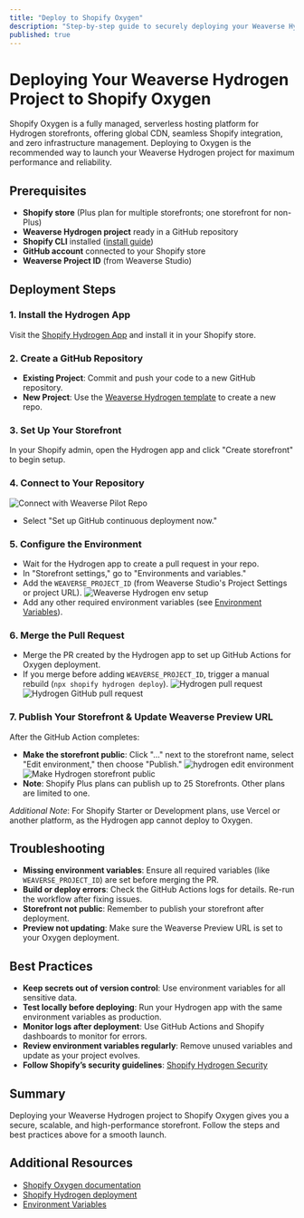 ```yaml
---
title: "Deploy to Shopify Oxygen"
description: "Step-by-step guide to securely deploying your Weaverse Hydrogen Project on Shopify Oxygen, with best practices and troubleshooting."
published: true
---
```


# Deploying Your Weaverse Hydrogen Project to Shopify Oxygen

Shopify Oxygen is a fully managed, serverless hosting platform for Hydrogen storefronts, offering global CDN, seamless Shopify integration, and zero infrastructure management. Deploying to Oxygen is the recommended way to launch your Weaverse Hydrogen project for maximum performance and reliability.

## Prerequisites

- **Shopify store** (Plus plan for multiple storefronts; one storefront for non-Plus)
- **Weaverse Hydrogen project** ready in a GitHub repository
- **Shopify CLI** installed ([install guide](https://shopify.dev/docs/cli))
- **GitHub account** connected to your Shopify store
- **Weaverse Project ID** (from Weaverse Studio)

## Deployment Steps

### 1. Install the Hydrogen App
Visit the [Shopify Hydrogen App](https://apps.shopify.com/hydrogen) and install it in your Shopify store.

### 2. Create a GitHub Repository
- **Existing Project**: Commit and push your code to a new GitHub repository.
- **New Project**: Use the [Weaverse Hydrogen template](https://github.com/Weaverse/pilot) to create a new repo.

### 3. Set Up Your Storefront
In your Shopify admin, open the Hydrogen app and click "Create storefront" to begin setup.

### 4. Connect to Your Repository
![Connect with Weaverse Pilot Repo](https://cdn.shopify.com/s/files/1/0838/0052/3057/files/hydrogen_create_storefront.png?v=1713672758)
- Select "Set up GitHub continuous deployment now."

### 5. Configure the Environment
- Wait for the Hydrogen app to create a pull request in your repo.
- In "Storefront settings," go to "Environments and variables."
- Add the `WEAVERSE_PROJECT_ID` (from Weaverse Studio's Project Settings or project URL).
  ![Weaverse Hydrogen env setup](https://cdn.shopify.com/s/files/1/0838/0052/3057/files/weaverse_hydrogen_env_setup.png?v=1713673035)
- Add any other required environment variables (see [Environment Variables](development-guide/environment-setup)).

### 6. Merge the Pull Request
- Merge the PR created by the Hydrogen app to set up GitHub Actions for Oxygen deployment.
- If you merge before adding `WEAVERSE_PROJECT_ID`, trigger a manual rebuild (`npx shopify hydrogen deploy`).
  ![Hydrogen pull request](https://cdn.shopify.com/s/files/1/0838/0052/3057/files/hydrogen_deployment.png?v=1713672917)
  ![Hydrogen GitHub pull request](https://cdn.shopify.com/s/files/1/0838/0052/3057/files/hydrogen_pull_request.png?v=1713674248)

### 7. Publish Your Storefront & Update Weaverse Preview URL
After the GitHub Action completes:
- **Make the storefront public**: Click "..." next to the storefront name, select "Edit environment," then choose "Publish."
  ![hydrogen edit environment](https://cdn.shopify.com/s/files/1/0838/0052/3057/files/hydrogen_edit_environment.png?v=1713673181)
  ![Make Hydrogen storefront public](https://cdn.shopify.com/s/files/1/0728/0410/6547/files/make_hydrogen_storefront_public.webp)
- **Note**: Shopify Plus plans can publish up to 25 Storefronts. Other plans are limited to one.

_Additional Note_: For Shopify Starter or Development plans, use Vercel or another platform, as the Hydrogen app cannot deploy to Oxygen.

## Troubleshooting
- **Missing environment variables**: Ensure all required variables (like `WEAVERSE_PROJECT_ID`) are set before merging the PR.
- **Build or deploy errors**: Check the GitHub Actions logs for details. Re-run the workflow after fixing issues.
- **Storefront not public**: Remember to publish your storefront after deployment.
- **Preview not updating**: Make sure the Weaverse Preview URL is set to your Oxygen deployment.

## Best Practices
- **Keep secrets out of version control**: Use environment variables for all sensitive data.
- **Test locally before deploying**: Run your Hydrogen app with the same environment variables as production.
- **Monitor logs after deployment**: Use GitHub Actions and Shopify dashboards to monitor for errors.
- **Review environment variables regularly**: Remove unused variables and update as your project evolves.
- **Follow Shopify’s security guidelines**: [Shopify Hydrogen Security](https://shopify.dev/docs/custom-storefronts/hydrogen/security)

## Summary
Deploying your Weaverse Hydrogen project to Shopify Oxygen gives you a secure, scalable, and high-performance storefront. Follow the steps and best practices above for a smooth launch.

## Additional Resources
- [Shopify Oxygen documentation](https://shopify.dev/docs/custom-storefronts/oxygen)
- [Shopify Hydrogen deployment](https://shopify.dev/docs/custom-storefronts/hydrogen/deployment)
- [Environment Variables](development-guide/environment-setup)
